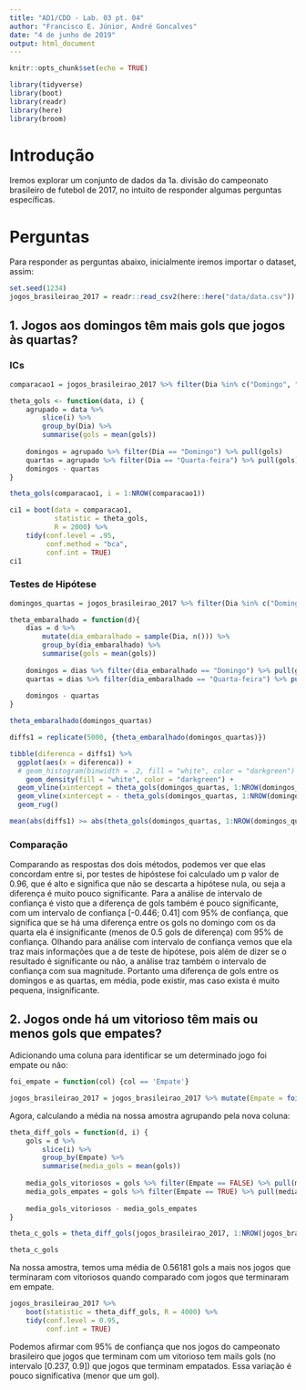 ```yaml
---
title: "AD1/CDD - Lab. 03 pt. 04"
author: "Francisco E. Júnior, André Goncalves"
date: "4 de junho de 2019"
output: html_document
---
```


```r
knitr::opts_chunk$set(echo = TRUE)

library(tidyverse)
library(boot)
library(readr)
library(here)
library(broom)
```

# Introdução
Iremos explorar um conjunto de dados da 1a. divisão do campeonato brasileiro de futebol de 2017, no intuito de responder algumas perguntas específicas.

# Perguntas
Para responder as perguntas abaixo, inicialmente iremos importar o dataset, assim:
```r
set.seed(1234)
jogos_brasileirao_2017 = readr::read_csv2(here::here("data/data.csv"))
```

## 1. Jogos aos domingos têm mais gols que jogos às quartas?
### ICs
```r
comparacao1 = jogos_brasileirao_2017 %>% filter(Dia %in% c("Domingo", "Quarta-feira"))

theta_gols <- function(data, i) {
    agrupado = data %>% 
        slice(i) %>% 
        group_by(Dia) %>% 
        summarise(gols = mean(gols))
    
    domingos = agrupado %>% filter(Dia == "Domingo") %>% pull(gols)
    quartas = agrupado %>% filter(Dia == "Quarta-feira") %>% pull(gols)
    domingos - quartas
}

theta_gols(comparacao1, i = 1:NROW(comparacao1))
```

```r
ci1 = boot(data = comparacao1,
           statistic = theta_gols,
           R = 2000) %>%
    tidy(conf.level = .95,
         conf.method = "bca",
         conf.int = TRUE)
ci1
```

### Testes de Hipótese
```r
domingos_quartas = jogos_brasileirao_2017 %>% filter(Dia %in% c("Domingo", "Quarta-feira"))

theta_embaralhado = function(d){
    dias = d %>% 
        mutate(dia_embaralhado = sample(Dia, n())) %>% 
        group_by(dia_embaralhado) %>% 
        summarise(gols = mean(gols)) 
    
    domingos = dias %>% filter(dia_embaralhado == "Domingo") %>% pull(gols)
    quartas = dias %>% filter(dia_embaralhado == "Quarta-feira") %>% pull(gols)
    
    domingos - quartas
}

theta_embaralhado(domingos_quartas)
```

```r
diffs1 = replicate(5000, {theta_embaralhado(domingos_quartas)})

tibble(diferenca = diffs1) %>% 
  ggplot(aes(x = diferenca)) + 
  # geom_histogram(binwidth = .2, fill = "white", color = "darkgreen") + 
    geom_density(fill = "white", color = "darkgreen") + 
  geom_vline(xintercept = theta_gols(domingos_quartas, 1:NROW(domingos_quartas)), color = "orange") + 
  geom_vline(xintercept = - theta_gols(domingos_quartas, 1:NROW(domingos_quartas)), color = "orange") + 
  geom_rug()
```

```r
mean(abs(diffs1) >= abs(theta_gols(domingos_quartas, 1:NROW(domingos_quartas))))
```

### Comparação
  Comparando as respostas dos dois métodos, podemos ver que elas concordam entre si, por testes de hipóstese foi calculado um p valor de 0.96, que é alto e significa que não se descarta a hipótese nula, ou seja a diferença é muito pouco significante. Para a análise de intervalo de confiança é visto que a diferença de gols também é pouco significante, com um intervalo de confiança [-0.446; 0.41] com 95% de confiança, que significa que se há uma diferença entre os gols no domingo com os da quarta ela é insignificante (menos de 0.5 gols de diferença) com 95% de confiança. Olhando para análise com intervalo de confiança vemos que ela traz mais informações que a de teste de hipótese, pois além de dizer se o resultado é significante ou não, a análise traz também o intervalo de confiança com sua magnitude. Portanto uma diferença de gols entre os domingos e as quartas, em média, pode existir, mas caso exista é muito pequena, insignificante.

## 2. Jogos onde há um vitorioso têm mais ou menos gols que empates?
Adicionando uma coluna para identificar se um determinado jogo foi empate ou não:
```r
foi_empate = function(col) {col == 'Empate'}

jogos_brasileirao_2017 = jogos_brasileirao_2017 %>% mutate(Empate = foi_empate(`Vencedor Estado`))
```

Agora, calculando a média na nossa amostra agrupando pela nova coluna:
```r
theta_diff_gols = function(d, i) {
    gols = d %>%
        slice(i) %>% 
        group_by(Empate) %>%
        summarise(media_gols = mean(gols))
    
    media_gols_vitoriosos = gols %>% filter(Empate == FALSE) %>% pull(media_gols)
    media_gols_empates = gols %>% filter(Empate == TRUE) %>% pull(media_gols)
    
    media_gols_vitoriosos - media_gols_empates
}

theta_c_gols = theta_diff_gols(jogos_brasileirao_2017, 1:NROW(jogos_brasileirao_2017))

theta_c_gols
```
Na nossa amostra, temos uma média de 0.56181 gols a mais nos jogos que terminaram com vitoriosos quando comparado com jogos que terminaram em empate.

```r
jogos_brasileirao_2017 %>% 
    boot(statistic = theta_diff_gols, R = 4000) %>% 
    tidy(conf.level = 0.95, 
         conf.int = TRUE)
```
Podemos afirmar com 95% de confiança que nos jogos do campeonato brasileiro que jogos que terminam com um vitorioso tem mails gols (no intervalo [0.237, 0.9]) que jogos que terminam empatados. Essa variação é pouco significativa (menor que um gol).
